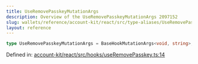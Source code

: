 ```yaml
---
title: UseRemovePasskeyMutationArgs
description: Overview of the UseRemovePasskeyMutationArgs 2097152
slug: wallets/reference/account-kit/react/src/type-aliases/UseRemovePasskeyMutationArgs
layout: reference
---
```


```ts
type UseRemovePasskeyMutationArgs = BaseHookMutationArgs<void, string>;
```

Defined in: [account-kit/react/src/hooks/useRemovePasskey.ts:14](https://github.com/alchemyplatform/aa-sdk/blob/923a52171f7246172caf350853843e6680197da9/account-kit/react/src/hooks/useRemovePasskey.ts#L14)

